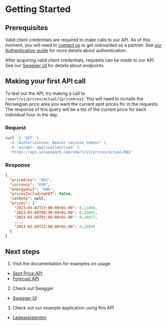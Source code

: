 # Getting Started

## Prerequisites

Valid client credentials are required to make calls to our API. As of this moment, you will need to [contact us](mailto:christian.brevik@volue.com) to get onboarded as a partner. See [our Authentication guide](./documentation/Authentication) for more details about authentication.

After acquiring valid client credentials, requests can be made to our API. See our [Swagger UI](https://api.voluespark.com/smart/v1/swagger) for details about endpoints.

## Making your first API call

To test out the API, try making a call to `/smart/v1/prices/actual/{priceArea}`. You will need to include the Norwegian price area you want the current spot prices for in the requests. The response of this query will be a list of the current price for each individual hour in the day.

### Request

```bash
curl -X 'GET' \
  -H "Authorization: Bearer <access_token>" \
  -H 'accept: application/json' \
  'https://api.voluespark.com/smart/v1/prices/actual/NO1'
```

### Response

```json
{
  "priceArea": "NO1",
  "currency": "EUR",
  "energyUnit": "kWh",
  "pricesIncludingVAT": false,
  "vatRate": null,
  "prices": {
    "2023-03-07T23:00:00+01:00": 0.11098,
    "2023-03-08T00:00:00+01:00": 0.10885,
    "2023-03-08T01:00:00+01:00": 0.10877,
    ...,
    "2023-03-09T22:00:00+01:00": 0.10894
  }
}

```

## Next steps

1. Visit the documentation for examples on usage

-   [Spot Price API](./documentation/SpotPrices)
-   [Forecast API](./documentation/Forecast)

2. Check out Swagger

-   [Swagger UI](https://api.voluespark.com/smart/v1/swagger)

3. Check out our example application using this API

-   [Ladeassistenten](https://www.ladeassistent.no)
